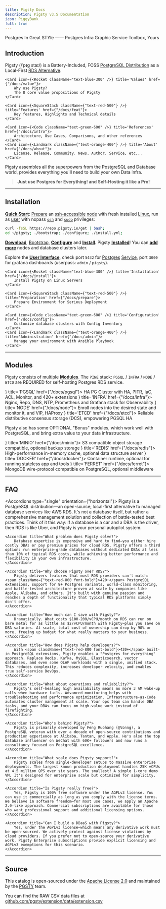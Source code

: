 ```yaml
---
title: Pigsty Docs
description: Pigsty v3.5 Documentation
icon: PiggyBank
full: true
---
```


<span className="text-sky-700 font-black">P</span>ostgres <span className="text-blue-400 font-black">I</span>n <span className="text-orange-500 font-black">G</span>reat <span className="text-gray-500 font-black">S</span><span className="text-red-700 font-black">T</span><span className="text-green-600 font-black">Y</span>le ——
<span className="text-sky-700 font-black">P</span>ostgres
<span className="text-blue-400 font-black">I</span>nfra
<span className="text-orange-500 font-black">G</span>raphic
<span className="text-gray-500 font-black">S</span>ervice
<span className="text-red-700 font-black">T</span>oolbox, 
<span className="text-green-600 font-black">Y</span>ours



## Introduction

<span className="text-black font-black">Pigsty</span> <span className="text-fd-muted-foreground text-sm">(/ˈpɪɡ staɪ/)</span>
is a Battery-Included, FOSS <a href="/docs/intro/distro"><span className="text-sky-700 font-black">PostgreSQL Distribution</span></a>
as a Local-First <a href="/docs/intro/rds"><span className="text-amber-600 font-black">RDS Alternative</span></a>.

<Cards>

    <Card icon={<Rocket className="text-blue-300" />} title='Values' href={"/docs/value"}>
        Why use Pigsty?
        The 8 core value propositions of Pigsty
    </Card>

    <Card icon={<SquareStack className={"text-red-500"} />} title='Features' href={"/docs/feat"}>
        Key features, Highlights and Technical details
    </Card>

    <Card icon={<Code className="text-green-600" />} title='References' href={"/docs/intro"}>
        Architecture, Use Cases, Comparisons, and other references
    </Card>
    <Card icon={<Landmark className={"text-orange-400"} />} title='About' href={"/docs/about"}>
        License, Release, Community, News, Author, Service, etc...
    </Card>

</Cards>

Pigsty assembles all the superpowers from the PostgreSQL and Database world, provides everything you'll need to build your own Data Infra.

> **Just use Postgres for Everything! and Self-Hosting it like a Pro!**



--------

## Installation

[**Quick Start**](/docs/install/start): [Prepare](/docs/prepare) an [ssh-accessible](/docs/prepare/admin#check-accessibility) [node](/docs/prepare/hardware#node) with fresh installed [Linux](/docs/prepare/linux),
run as [user](/docs/prepare/admin#user) with nopass [`ssh`](/docs/prepare/admin#ssh) and [`sudo`](/docs/prepare/admin#sudo-privileges) privileges:

```bash title="install"
curl -fsSL https://repo.pigsty.io/get | bash;
cd ~/pigsty; ./bootstrap; ./configure; ./install.yml;
```

[**Download**](/docs/prepare/software#pigsty), [Bootstrap](/docs/install/offline#bootstrap), [**Configure**](/docs/config/configure) and [**Install**](/docs/install). Pigsty [**Installed**](/docs/install)! You can [**add more**](/docs/install/multinode) nodes and database clusters later.

Explore the [**User Interface**](/docs/install/interface), check port `5432` for [Postgres](/pgsql) [Service](/pgsql/service), port `3000` for grafana dashboards (userpass: `admin` / `pigsty`).

<Cards>

    <Card icon={<Rocket className="text-blue-300" />} title='Installation' href={"/docs/install"}>
        Install Pigsty on Linux Servers
    </Card>

    <Card icon={<SquareStack className={"text-red-500"} />} title='Preparation' href={"/docs/prepare"}>
        Prepare Environment for Serious Deployment
    </Card>

    <Card icon={<Code className="text-green-600" />} title='Configuration' href={"/docs/config"}>
        Customize database clusters with Config Inventory
    </Card>
    <Card icon={<Landmark className={"text-orange-400"} />} title='Administration' href={"/docs/admin"}>
        Manage your environment with Ansible Playbook
    </Card>

</Cards>

--------

## Modules

Pigsty consists of multiple [**Modules**](/docs/intro/module). The `PINE` stack: `PGSQL` / `INFRA` / `NODE` / `ETCD` are <span className="text-sky-700 font-black">REQUIRED</span> for self-hosting Postgres RDS service.

<Cards>
    <Card icon={<Database className="text-sky-600" />} title='PGSQL' href={"/docs/pgsql"}>
        HA PG Cluster with HA, PITR, IaC, ACL, Monitor, and 420+ extensions
    </Card>
    <Card icon={<Landmark className="text-green-700" />} title='INFRA' href={"/docs/infra"}>
        Nginx, Repo, DNS, NTP, Prometheus and Grafana stack for Observability
    </Card>
    <Card icon={<CpuIcon className={"text-amber-500"} />} title='NODE' href={"/docs/node"}>
        Enroll nodes into the desired state and monitor it, and VIP, HAProxy
    </Card>
    <Card icon={<Settings className={"text-sky-400"} />} title='ETCD' href={"/docs/etcd"}>
        Reliable distributive consensus storage (DCS), empowering PGSQL HA
    </Card>
</Cards>

Pigsty also has some <span className="text-emerald-500 font-black">OPTIONAL</span> "Bonus" modules, which work well with PostgreSQL, and bring extra value to your data infrastructure.

<Cards>
    <Card icon={<Box className="text-red-800" />} title='MINIO' href={"/docs/minio"}>
        S3 compatible object storage compatible, optional backup storage
    </Card>
    <Card icon={<Layers className="text-red-400" />} title='REDIS' href={"/docs/redis"}>
        High-performance in-memory cache, optional data structure server
    </Card>
    <Card icon={<Container className="text-blue-500" />} title='DOCKER' href={"/docs/docker"}>
        Container runtime, optional for running stateless app and tools
    </Card>
    <Card icon={<Leaf className="text-gray-500" />} title='FERRET' href={"/docs/ferret"}>
        MongoDB wire-protocol compatible on PostgreSQL, optional middleware
    </Card>
</Cards>

--------

## FAQ


<Accordions type="single" orientation={"horizontal"}>
    <Accordion title="What is Pigsty?">
        Pigsty is a PostgreSQL distribution—an open-source, local-first alternative to managed database services like AWS RDS. It's not a database itself, but rather a comprehensive management solution and collection of battle-tested best practices. Think of it this way: if a database is a car and a DBA is the driver, then RDS is like Uber, and Pigsty is your personal autopilot system.
    </Accordion>
    
    <Accordion title="What problem does Pigsty solve?">
        Database expertise is expensive and hard to find—you either hire costly DBAs or pay premium prices for cloud RDS. Pigsty offers a third option: run enterprise-grade databases without dedicated DBAs at less than 10% of typical RDS costs, while achieving better performance and flexibility in your own infrastructure.
    </Accordion>
    
    <Accordion title="Why choose Pigsty over RDS?">
        Pigsty delivers features that most RDS providers can't match: <span className={"text-red-800 font-bold"}>420+</span> PostgreSQL extensions, support for 8+ Postgres variants, world-class monitoring, and battle-tested architecture proven at scale by companies like Apple, Alibaba, and others. It's built with genuine passion and reaches a depth of functionality that typical RDS platforms simply don't offer.
    </Accordion>
    
    <Accordion title="How much can I save with Pigsty?">
        Dramatically. What costs $100-200/vCPU/month on RDS can run on bare metal for as little as $2/vCPU/month with Pigsty—plus you save on DBA salaries. At scale, total cost of ownership can drop by 90% or more, freeing up budget for what really matters to your business.
    </Accordion>
    
    <Accordion title="How does Pigsty help developers?">
        With <span className={"text-red-800 font-bold"}>420+</span> built-in PostgreSQL extensions, Pigsty enables a "Postgres for everything" approach. Replace Redis, Kafka, MySQL, Elasticsearch, vector databases, and even some OLAP workloads with a single, unified stack. This reduces complexity, increases developer velocity, and enables true self-service DevOps.
    </Accordion>
    
    <Accordion title="What about operations and reliability?">
        Pigsty's self-healing high availability means no more 3 AM wake-up calls when hardware fails. Advanced monitoring helps with troubleshooting and performance optimization. Infrastructure-as-Code automates cluster management at scale. Your ops team can handle DBA tasks, and your DBAs can focus on high-value work instead of firefighting.
    </Accordion>
    
    <Accordion title="Who's behind Pigsty?">
        Pigsty is primarily developed by Feng Ruohang (@Vonng), a PostgreSQL veteran with over a decade of open-source contributions and production experience at Alibaba, Tantan, and Apple. He's also the top database influencer on WeChat with 60K+ followers and now runs a consultancy focused on PostgreSQL excellence.
    </Accordion>
    
    <Accordion title="What scale does Pigsty support?">
        Pigsty scales from single-developer setups to massive enterprise deployments. The largest known production deployment handles 25K vCPUs at 4.5 million QPS over six years. The smallest? A simple 1-core demo VM. It's designed for enterprise scale but optimized for simplicity.
    </Accordion>
    
    <Accordion title="Is Pigsty really free?">
        Yes, Pigsty is 100% free software under the AGPLv3 license. You can use it commercially as long as you comply with the license terms. We believe in software freedom—for most use cases, we apply an Apache 2.0-like approach. Commercial subscriptions are available for those who want professional support and additional licensing options.
    </Accordion>
    
    <Accordion title="Can I build a DBaaS with Pigsty?">
        Yes, under the AGPLv3 license—which means any derivative work must be open-sourced. We actively protect against license violations by cloud providers. If you prefer not to open-source your derivative work, Pigsty Enterprise subscriptions provide explicit licensing and AGPLv3 exemptions for this scenario.
    </Accordion>
</Accordions>


------

## Source

This catalog is open-sourced under the [Apache License 2.0](https://github.com/pgsty/extension/blob/main/LICENSE) and maintained by the [PGSTY](https://github.com/pgsty) team.

You can find the RAW CSV data files at [github.com/pgsty/extension/data/extension.csv](https://github.com/pgsty/extension/blob/main/data/extension.csv)

